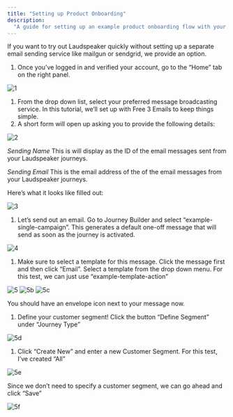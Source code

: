 ```yaml
---
title: "Setting up Product Onboarding"
description:
  "A guide for setting up an example product onboarding flow with your custom components."
---
```


If you want to try out Laudspeaker quickly without setting up a separate email sending service like mailgun or sendgrid, we provide an option.

1. Once you’ve logged in and verified your account, go to the “Home” tab on the
   right panel.

![1](/images/guides/getting-started/1a-7bd5135f3bf4ed049c7e5ba51edbe2ba.png)

1. From the drop down list, select your preferred message broadcasting service.
   In this tutorial, we’ll set up with Free 3 Emails to keep things simple.
2. A short form will open up asking you to provide the following details:

![2](/images/guides/getting-started/2a-db428a8f974fa3f3c2db24aa65a6898c.png)

_Sending Name_ This is will display as the ID of the email messages sent from
your Laudspeaker journeys.

_Sending Email_ This is the email address of the of the email messages from your
Laudspeaker journeys.

Here’s what it looks like filled out:

![3](/images/guides/getting-started/3a-e79a20588cde3c29d90e4c3ecc24e9aa.png)

1. Let’s send out an email. Go to Journey Builder and select
   “example-single-campaign”. This generates a default one-off message that will
   send as soon as the journey is activated.

![4](/images/guides/getting-started/4a-d866404f8edfb5ec7a1ba74e3e0e7af5.png)

1. Make sure to select a template for this message. Click the message first and
   then click “Email”. Select a template from the drop down menu. For this test,
   we can just use “example-template-action”

![5](/images/guides/getting-started/5a-8d21ee0a7f818aa7791df411caf5b106.png)
![5b](/images/guides/getting-started/5b-fa99dbbf3964ac5616057faee1c2c917.png)
![5c](/images/guides/getting-started/5c-90679b5db56a3dcb3a20e99b8a8c8723.png)

You should have an envelope icon next to your message now.

1. Define your customer segment! Click the button “Define Segment” under
   “Journey Type”

![5d](/images/guides/getting-started/5d-10e5f296c2d0b5c8fc704170507a4285.png)

1. Click “Create New” and enter a new Customer Segment. For this test, I’ve
   created “All”

![5e](/images/guides/getting-started/5e-03a8a13f713f766ff29dc4e6d8074b21.png)

Since we don’t need to specify a customer segment, we can go ahead and click
“Save”

![5f](/images/guides/getting-started/5f-2390d6bf4a652bde377ca80caf3cc08d.png)
